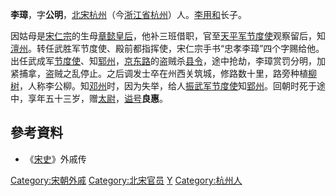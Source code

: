 '''李璋'''，字'''公明'''，[[北宋|北宋]][[杭州|杭州]]（今[[浙江省|浙江省]][[杭州|杭州]]）人。[[李用和|李用和]]长子。

因姑母是[[宋仁宗|宋仁宗]]的生母[[章懿皇后|章懿皇后]]，他补三班借职，官至[[天平军节度使|天平军节度使]]观察留后，知[[澶州|澶州]]。转任武胜军节度使、殿前都指挥使，宋仁宗手书“忠孝李璋”四个字赐给他。出任武成军[[节度使|节度使]]、知[[郓州|郓州]]，[[京东路|京东路]]的盗贼杀[[县令|县令]]，途中抢劫，李璋赏罚分明，加紧捕拿，盗贼之乱停止。之后调发士卒在州西关筑城，修路数十里，路旁种植[[柳树|柳树]]，人称李公柳。知[[邓州|邓州]]时，因为失举，给人[[振武军节度使|振武军节度使]]知[[郢州|郢州]]。回朝时死于途中，享年五十三岁，赠[[太尉|太尉]]，[[谥号|谥号]]'''良惠'''。

== 參考資料 ==
* 《[[宋史|宋史]]》外戚传

[[Category:宋朝外戚|Category:宋朝外戚]]
[[Category:北宋官员|Category:北宋官员]]
[[Category:李姓|Y]]
[[Category:杭州人|Category:杭州人]]
